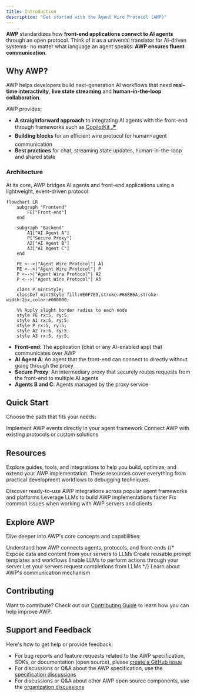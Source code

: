 ```yaml
---
title: Introduction
description: "Get started with the Agent Wire Protocol (AWP)"
---
```


**AWP** standardizes how **front-end applications connect to AI agents** through
an open protocol. Think of it as a universal translator for AI-driven systems-
no matter what language an agent speaks: **AWP ensures fluent communication**.

## Why AWP?

AWP helps developers build next-generation AI workflows that need **real-time
interactivity**, **live state streaming** and **human-in-the-loop
collaboration**.

AWP provides:

- **A straightforward approach** to integrating AI agents with the front-end
  through frameworks such as
  [CopilotKit 🪁](https://github.com/CopilotKit/CopilotKit)
- **Building blocks** for an efficient wire protocol for human⚡️agent
  communication
- **Best practices** for chat, streaming state updates, human-in-the-loop and
  shared state

### Architecture

At its core, AWP bridges AI agents and front-end applications using a
lightweight, event-driven protocol:

```mermaid
flowchart LR
    subgraph "Frontend"
        FE["Front-end"]
    end

    subgraph "Backend"
        A1["AI Agent A"]
        P["Secure Proxy"]
        A2["AI Agent B"]
        A3["AI Agent C"]
    end

    FE <-->|"Agent Wire Protocol"| A1
    FE <-->|"Agent Wire Protocol"| P
    P <-->|"Agent Wire Protocol"| A2
    P <-->|"Agent Wire Protocol"| A3

    class P mintStyle;
    classDef mintStyle fill:#E0F7E9,stroke:#66BB6A,stroke-width:2px,color:#000000;

    %% Apply slight border radius to each node
    style FE rx:5, ry:5;
    style A1 rx:5, ry:5;
    style P rx:5, ry:5;
    style A2 rx:5, ry:5;
    style A3 rx:5, ry:5;
```

- **Front-end**: The application (chat or any AI-enabled app) that communicates
  over AWP
- **AI Agent A**: An agent that the front-end can connect to directly without
  going through the proxy
- **Secure Proxy**: An intermediary proxy that securely routes requests from the
  front-end to multiple AI agents
- **Agents B and C**: Agents managed by the proxy service

## Quick Start

Choose the path that fits your needs:

<CardGroup cols={2}>
  <Card
    title="Build with AWP"
    icon="wrench"
    href="/quickstart/build"
    color="#3B82F6"
    iconType="solid"
  >
    Implement AWP events directly in your agent framework
  </Card>
  <Card
    title="Connect to AWP"
    icon="bolt"
    href="/quickstart/connect"
    color="#3B82F6"
    iconType="solid"
  >
    Connect AWP with existing protocols or custom solutions
  </Card>
</CardGroup>

## Resources

Explore guides, tools, and integrations to help you build, optimize, and extend
your AWP implementation. These resources cover everything from practical
development workflows to debugging techniques.

<CardGroup cols={2}>
  <Card
    title="Explore Integrations"
    icon="cubes"
    iconType="light"
    color="#3B82F6"
    href="/integrations"
  >
    Discover ready-to-use AWP integrations across popular agent frameworks and
    platforms
  </Card>
  <Card
    title="Speed Up with AI"
    icon="rocket"
    iconType="light"
    color="#3B82F6"
    href="/tutorials/building-awp-with-llms"
  >
    Leverage LLMs to build AWP implementations faster
  </Card>
  <Card
    title="Troubleshooting AWP"
    icon="bug"
    iconType="light"
    color="#3B82F6"
    href="/tutorials/debugging"
  >
    Fix common issues when working with AWP servers and clients
  </Card>
</CardGroup>

## Explore AWP

Dive deeper into AWP's core concepts and capabilities:

<CardGroup cols={2}>
  <Card
    title="Core architecture"
    icon="sitemap"
    iconType="light"
    color="#3B82F6"
    href="/docs/concepts/architecture"
  >
    Understand how AWP connects agents, protocols, and front-ends
  </Card>
  {/* <Card title="Resources" icon="database" href="/docs/concepts/resources">
    Expose data and content from your servers to LLMs
  </Card>
  <Card title="Prompts" icon="message" href="/docs/concepts/prompts">
    Create reusable prompt templates and workflows
  </Card>
  <Card title="Tools" icon="wrench" href="/docs/concepts/tools">
    Enable LLMs to perform actions through your server
  </Card>
  <Card title="Sampling" icon="robot" href="/docs/concepts/sampling">
    Let your servers request completions from LLMs
  </Card> */}
  <Card
    title="Transports"
    icon="network-wired"
    iconType="light"
    color="#3B82F6"
    href="/docs/concepts/transports"
  >
    Learn about AWP's communication mechanism
  </Card>
</CardGroup>

## Contributing

Want to contribute? Check out our
[Contributing Guide](/development/contributing) to learn how you can help
improve AWP.

## Support and Feedback

Here's how to get help or provide feedback:

- For bug reports and feature requests related to the AWP specification, SDKs,
  or documentation (open source), please
  [create a GitHub issue](https://github.com/agentwire)
- For discussions or Q&A about the AWP specification, use the
  [specification discussions](https://github.com/agentwire/specification/discussions)
- For discussions or Q&A about other AWP open source components, use the
  [organization discussions](https://github.com/orgs/agentwire/discussions)
